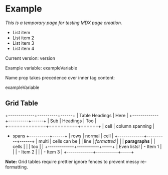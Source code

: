

# Example

_This is a temporary page for testing MDX page creation._

- List item
- List item 2
- List item 3
- List item 4

Current version: <GlobalVariable name='version'/> version

Example variable: <GlobalVariable>exampleVariable</GlobalVariable>

Name prop takes precedence over inner tag content:

<GlobalVariable name="version">exampleVariable</GlobalVariable>

## Grid Table

<!-- prettier-ignore-start -->

+-------------+----------+------+
| Table Headings         | Here |
+-------------+----------+------+
| Sub         | Headings | Too  |
+=============+==========+======+
| cell        | column spanning |
+ spans       +----------+------+
| rows        | normal   | cell |
+-------------+----------+------+
| multi       | cells can be    |
| line        | *formatted*     |
|             | **paragraphs**  |
| cells       |                 |
| too         |                 |
+-------------+-----------+-----+
| Even lists! |  - Item 1       |
|             |  - Item 2       |
|             |  - Item 3       |
+-------------+-----------+-----+

<!-- prettier-ignore-end -->

**Note:** Grid tables require prettier ignore fences to prevent messy re-formatting.

<ExampleSnippet />
